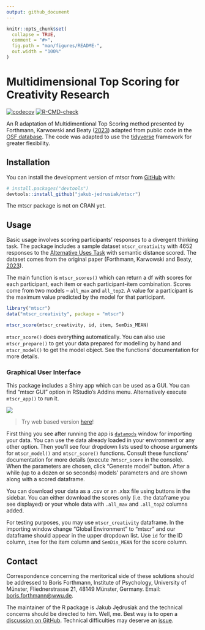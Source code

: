 ```yaml
---
output: github_document
---
```


<!-- README.md is generated from README.Rmd. Please edit that file -->

```r
knitr::opts_chunk$set(
  collapse = TRUE,
  comment = "#>",
  fig.path = "man/figures/README-",
  out.width = "100%"
)
```

# Multidimensional Top Scoring for Creativity Research {#multidimentional-top-scoring-for-creativity-research}

<!-- badges: start -->

[![codecov](https://codecov.io/gh/jakub-jedrusiak/mtscr/branch/master/graph/badge.svg?token=N3UGHFK5QN)](https://codecov.io/gh/jakub-jedrusiak/mtscr) [![R-CMD-check](https://github.com/jakub-jedrusiak/mtscr/actions/workflows/R-CMD-check.yaml/badge.svg)](https://github.com/jakub-jedrusiak/mtscr/actions/workflows/R-CMD-check.yaml)

<!-- badges: end -->

An R adaptation of Multidimentional Top Scoring method presented by Forthmann, Karwowski and Beaty ([2023](https://doi.org/10.1037/aca0000571)) adapted from public code in the [OSF database](https://osf.io/7rgsp/). The code was adapted to use the [tidyverse](https://www.tidyverse.org/) framework for greater flexibility.

## Installation {#installation}

You can install the development version of mtscr from [GitHub](https://github.com/) with:

``` r
# install.packages("devtools")
devtools::install_github("jakub-jedrusiak/mtscr")
```

The mtscr package is not on CRAN yet.

## Usage {#usage}

Basic usage involves scoring participants' responses to a divergent thinking task. The package includes a sample dataset `mtscr_creativity` with 4652 responses to the [Alternative Uses Task](https://en.wikipedia.org/wiki/Alternative_uses_test) with semantic distance scored. The dataset comes from the original paper (Forthmann, Karwowski and Beaty, [2023](https://doi.org/10.1037/aca0000571)).

The main function is `mtscr_scores()` which can return a df with scores for each participant, each item or each participant-item combination. Scores come from two models -- `all_max` and `all_top2`. A value for a participant is the maximum value predicted by the model for that participant.

```r
library("mtscr")
data("mtscr_creativity", package = "mtscr")

mtscr_score(mtscr_creativity, id, item, SemDis_MEAN)
```

`mtscr_score()` does everything automatically. You can also use `mtscr_prepare()` to get your data prepared for modelling by hand and `mtscr_model()` to get the model object. See the functions' documentation for more details.

### Graphical User Interface {#graphical-user-interface}

This package includes a Shiny app which can be used as a GUI. You can find "mtscr GUI" option in RStudio's Addins menu. Alternatively execute `mtscr_app()` to run it.

![](./man/figures/README-GUI-example.gif)

> Try web based version [here](https://jakub-jedrusiak.shinyapps.io/mtscr_GUI/)!

First thing you see after running the app is [`datamods`](https://github.com/dreamRs/datamods) window for importing your data. You can use the data already loaded in your environment or any other option. Then you'll see four dropdown lists used to choose arguments for `mtscr_model()` and `mtscr_score()` functions. Consult these functions' documentation for more details (execute `?mtscr_score` in the console). When the parameters are chosen, click "Generate model" button. After a while (up to a dozen or so seconds) models' parameters and are shown along with a scored dataframe.

You can download your data as a .csv or an .xlsx file using buttons in the sidebar. You can either download the scores only (i.e. the dataframe you see displayed) or your whole data with `.all_max` and `.all_top2` columns added.

For testing purposes, you may use `mtscr_creativity` dataframe. In the importing window change "Global Environment" to "mtscr" and our dataframe should appear in the upper dropdown list. Use `id` for the ID column, `item` for the item column and `SemDis_MEAN` for the score column.

## Contact {#contact}

Correspondence concerning the meritorical side of these solutions should be addressed to Boris Forthmann, Institute of Psychology, University of Münster, Fliednerstrasse 21, 48149 Münster, Germany. Email: [boris.forthmann\@wwu.de](mailto:boris.forthmann@wwu.de){.email}.

The maintainer of the R package is Jakub Jędrusiak and the technical concerns should be directed to him. Well, me. Best way is to open a [discussion on GitHub](https://github.com/jakub-jedrusiak/mtscr/discussions). Technical difficulties may deserve an [issue](https://github.com/jakub-jedrusiak/mtscr/issues).
